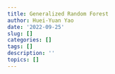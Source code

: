 ```yaml
---
title: Generalized Random Forest
author: Huei-Yuan Yao
date: '2022-09-25'
slug: []
categories: []
tags: []
description: ''
topics: []
---
```

